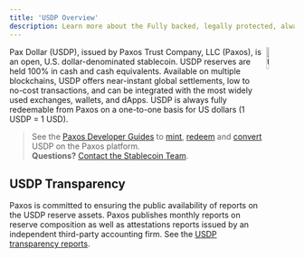 ```yaml
---
title: 'USDP Overview'
description: Learn more about the Fully backed, legally protected, always available Pax Dollar.
---
```


[contact-us]: https://support.paxos.com
[transparency]: https://paxos.com/usdp-transparency/
[mint]: developer/mint
[redeem]: developer/redeem
[convert]: developer/convert

<img src="/images/usdp.png" alt="USDP" align="right" width="10%" />

Pax Dollar (USDP), issued by Paxos Trust Company, LLC (Paxos), is an open, U.S. dollar-denominated stablecoin.
USDP reserves are held 100% in cash and cash equivalents.
Available on multiple blockchains, USDP offers near-instant global settlements, low to no-cost transactions, and can be integrated with the most widely used exchanges, wallets, and dApps.
USDP is always fully redeemable from Paxos on a one-to-one basis for US dollars (1 USDP  = 1 USD).

> See the [Paxos Developer Guides](/) to [mint], [redeem] and [convert] USDP on the Paxos platform.<br/>**Questions?** [Contact the Stablecoin Team][contact-us].

## USDP Transparency

Paxos is committed to ensuring the public availability of reports on the USDP reserve assets.
Paxos publishes monthly reports on reserve composition as well as attestations reports issued by an independent third-party accounting firm. See the [USDP transparency reports][transparency].
